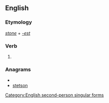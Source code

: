 ==English==

===Etymology===
''[[stone]]'' + ''[[-est]]''

===Verb===
{{en-verb form}}

# {{archaic}} {{form of|Second-person singular simple present form|stone}}

===Anagrams===
* {{alphagram|enosstt}}
* [[stetson#English|stetson]]

[[Category:English second-person singular forms]]